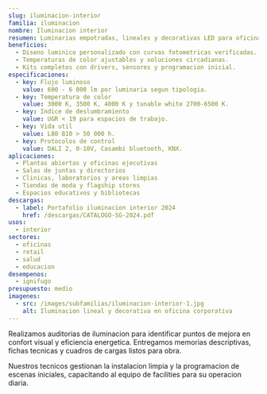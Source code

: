 ```yaml
---
slug: iluminacion-interior
familia: iluminacion
nombre: Iluminacion interior
resumen: Luminarias empotradas, lineales y decorativas LED para oficinas, retail y salud con control inteligente.
beneficios:
  - Diseno luminico personalizado con curvas fotometricas verificadas.
  - Temperaturas de color ajustables y soluciones circadianas.
  - Kits completos con drivers, sensores y programacion inicial.
especificaciones:
  - key: Flujo luminoso
    value: 600 - 6 000 lm por luminaria segun tipologia.
  - key: Temperatura de color
    value: 3000 K, 3500 K, 4000 K y tunable white 2700-6500 K.
  - key: Indice de deslumbramiento
    value: UGR < 19 para espacios de trabajo.
  - key: Vida util
    value: L80 B10 > 50 000 h.
  - key: Protocolos de control
    value: DALI 2, 0-10V, Casambi bluetooth, KNX.
aplicaciones:
  - Plantas abiertas y oficinas ejecutivas
  - Salas de juntas y directorios
  - Clinicas, laboratorios y areas limpias
  - Tiendas de moda y flagship stores
  - Espacios educativos y bibliotecas
descargas:
  - label: Portafolio iluminacion interior 2024
    href: /descargas/CATALOGO-SG-2024.pdf
usos:
  - interior
sectores:
  - oficinas
  - retail
  - salud
  - educacion
desempenos:
  - ignifugo
presupuesto: medio
imagenes:
  - src: /images/subfamilias/iluminacion-interior-1.jpg
    alt: Iluminacion lineal y decorativa en oficina corporativa
---
```


Realizamos auditorias de iluminacion para identificar puntos de mejora en confort visual y eficiencia energetica. Entregamos memorias descriptivas, fichas tecnicas y cuadros de cargas listos para obra.

Nuestros tecnicos gestionan la instalacion limpia y la programacion de escenas iniciales, capacitando al equipo de facilities para su operacion diaria.
